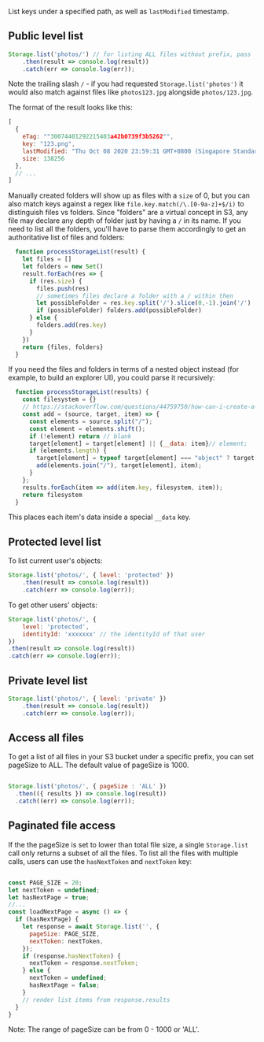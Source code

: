 List keys under a specified path, as well as `lastModified` timestamp.

## Public level list

```javascript
Storage.list('photos/') // for listing ALL files without prefix, pass '' instead
    .then(result => console.log(result))
    .catch(err => console.log(err));
```

Note the trailing slash `/` - if you had requested `Storage.list('photos')` it would also match against files like `photos123.jpg` alongside `photos/123.jpg`.

The format of the result looks like this:

```js
[
  {
    eTag: ""30074401292215403a42b0739f3b5262"",
    key: "123.png",
    lastModified: "Thu Oct 08 2020 23:59:31 GMT+0800 (Singapore Standard Time)",
    size: 138256
  },
  // ...
]
```

Manually created folders will show up as files with a `size` of 0, but you can also match keys against a regex like `file.key.match(/\.[0-9a-z]+$/i)` to distinguish files vs folders. Since "folders" are a virtual concept in S3, any file may declare any depth of folder just by having a `/` in its name. If you need to list all the folders, you'll have to parse them accordingly to get an authoritative list of files and folders:

```js
  function processStorageList(result) {
    let files = []
    let folders = new Set()
    result.forEach(res => {
      if (res.size) {
        files.push(res)
        // sometimes files declare a folder with a / within then
        let possibleFolder = res.key.split('/').slice(0,-1).join('/')
        if (possibleFolder) folders.add(possibleFolder)
      } else {
        folders.add(res.key)
      }
    })
    return {files, folders}
  }
```

If you need the files and folders in terms of a nested object instead (for example, to build an explorer UI), you could parse it recursively:

```js
  function processStorageList(results) {
    const filesystem = {}
    // https://stackoverflow.com/questions/44759750/how-can-i-create-a-nested-object-representation-of-a-folder-structure
    const add = (source, target, item) => {
      const elements = source.split("/");
      const element = elements.shift();
      if (!element) return // blank
      target[element] = target[element] || {__data: item}// element;
      if (elements.length) {
        target[element] = typeof target[element] === "object" ? target[element] : {};
        add(elements.join("/"), target[element], item);
      }
    };
    results.forEach(item => add(item.key, filesystem, item));
    return filesystem
  }
```

This places each item's data inside a special `__data` key.

## Protected level list

To list current user's objects:

```javascript
Storage.list('photos/', { level: 'protected' })
    .then(result => console.log(result))
    .catch(err => console.log(err));
```

To get other users' objects:

```javascript
Storage.list('photos/', { 
    level: 'protected', 
    identityId: 'xxxxxxx' // the identityId of that user
})
.then(result => console.log(result))
.catch(err => console.log(err));
```

## Private level list

```javascript
Storage.list('photos/', { level: 'private' })
    .then(result => console.log(result))
    .catch(err => console.log(err));
```

## Access all files

To get a list of all files in your S3 bucket under a specific prefix, you can set pageSize to ALL. The default value of pageSize is 1000.

```javascript

Storage.list('photos/', { pageSize : 'ALL' })
  .then(({ results }) => console.log(result))
  .catch((err) => console.log(err));

```

## Paginated file access

If the the pageSize is set to lower than total file size, a single `Storage.list` call only returns a subset of all the files. To list all the files with multiple calls, users can use the `hasNextToken` and `nextToken` key:

```javascript

const PAGE_SIZE = 20;
let nextToken = undefined;
let hasNextPage = true;
//...
const loadNextPage = async () => {
  if (hasNextPage) {
    let response = await Storage.list('', {
      pageSize: PAGE_SIZE,
      nextToken: nextToken,
    });
    if (response.hasNextToken) {
      nextToken = response.nextToken;
    } else {
      nextToken = undefined;
      hasNextPage = false;
    }
    // render list items from response.results
  }
}

```

<Callout>Note: The range of pageSize can be from 0 - 1000 or 'ALL'.</Callout>